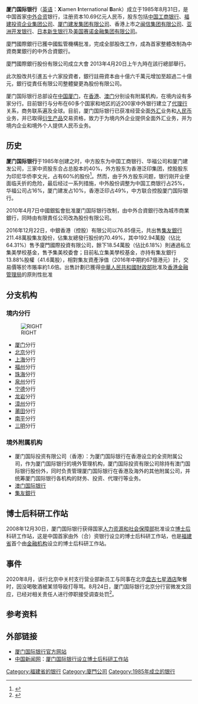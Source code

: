 {{Infobox_Company |
 company_name = 厦门国际银行|
 company_name_en = Xiamen International Bank|
 company_logo = [[File:Xiamen_Intl_Bank.jpg|280px]]|
 company_type = [[股份公司|股份公司]]|
 company_slogan = 经营智慧|
 foundation = 1985年8月31日|
 location = {{CHN}}[[福建省|福建省]][[厦门市|厦门市]]<br />[[鹭江道|鹭江道]]8-10号[[國際銀行大廈_(廈門)|国际银行大厦]]|
 industry = [[金融业|金融业]]|
 key_people = [[董事长|董事长]]：翁若同<br />[[总裁|总裁]]：吕耀明|
|revenue= ¥177.12億（[[CNY|CNY]]，2020年）|
|operating_income=
|profit = {{profit}}¥57.28億（[[CNY|CNY]]，2020年）|
|assets = 9501.46億[[人民币|人民币]]（2020年12月31日）|
|equity = 697.74億[[人民币|人民币]]（2020年12月31日）|
| capital = 92.47億[[人民币|人民币]]（2020年12月31日）|
 major_shareholder =<br />[[福建省投资开发集团有限责任公司|福建省投资开发集团有限责任公司]]（12.0464%）<br />[[闽信集团有限公司|闽信集团有限公司]]（8.8543%）<br />[[中国工商银行|中国工商银行]]（4.3348%）<br />[[福建投资企业集团公司|福建投资企业集团公司]]（4.1961%）<br />[[厦门建发集团有限公司|厦门建发集团有限公司]]（3.9014%）<br />[[珠海铧创投资管理有限公司|珠海铧创投资管理有限公司]]（3.2858%）<br />[[福建发展高速公路股份有限公司|福建发展高速公路股份有限公司]]（3.2195%）<br />[[廈門國貿控股|廈門國貿控股]]（3.0569%）<br />[[苏州苏高新科技产业发展有限公司|苏州苏高新科技产业发展有限公司]]（3.0495%）<br />[[華麗家族|華麗家族]]（2.9197%）|
|subsid=[[集友銀行|集友銀行]]64.31%<br>[[澳门国际银行|澳门国际银行]]49.04%|。
 homepage =[http://www.xib.com.cn]|
}}
'''厦门国际银行'''（[[英语|英语]]：'''X'''iamen '''I'''nternational '''B'''ank）成立于1985年8月31日，是中国首家[[中外合资|中外合资]]银行，注册资本10.69亿元人民币，股东包括[[中国工商银行|中国工商银行]]、[[福建投资企业集团公司|福建投资企业集团公司]]、[[厦门建发集团有限公司|厦门建发集团有限公司]]、香港上市之[[闽信集团有限公司|闽信集团有限公司]]、[[亚洲开发银行|亚洲开发银行]]、[[日本新生银行|日本新生银行]]及[[美国赛诺金融集团有限公司|美国赛诺金融集团有限公司]]。

廈門國際銀行已獲中國監管機構批准，完成全部股改工作，成為首家整體改制為中資商業銀行的中外合資銀行。

廈門國際銀行股份有限公司成立大會 2013年4月20日上午九時在該行總部舉行。

此次股改共引進五十六家投資者，銀行註冊資本由十億六千萬元增加至超過二十億元，銀行從責任有限公司整體變更為股份有限公司。

厦门国际银行总部设在[[中国|中国]][[厦门|厦门]]，在[[香港|香港]]、[[澳门|澳门]]分别设有附属机构，在境内设有多家分行。目前银行与分布在60多个国家和地区的近200家中外银行建立了[[代理行|代理行]]关系，商务联系遍及全球。目前，厦门国际银行已获准经营全面[[外汇|外汇]]业务和[[人民币|人民币]]业务，并已取得[[衍生产品|衍生产品]]交易资格，致力于为境内外企业提供全面外汇业务，并为境内企业和境外个人提供人民币业务。

==历史==
'''厦门国际银行'''于1985年创建之时，中方股东为中国工商银行、华福公司和厦门建发公司，三家中资股东合占总股本的40%，外方股东为香港泛印集团，控股股东为印尼华侨李文光，占有60%的股份<ref>{{Cite web |url=http://press.idoican.com.cn/detail/articles/2008102753748/ |title=股份制助厦门国际银行走出困境 |access-date=2009-12-17 |archive-url=https://web.archive.org/web/20110628191149/http://press.idoican.com.cn/detail/articles/2008102753748 |archive-date=2011-06-28 |dead-url=yes }}{{webarchive|url=https://web.archive.org/web/20110628191149/http://press.idoican.com.cn/detail/articles/2008102753748 |date=2011-06-28 }}</ref>。然而，由于外方股东问题，银行刚开业便面临夭折的危险，最后经过一系列措施，中外股份调整为中国工商银行占25%，华福公司占16%，厦门建发占10%，香港泛印占49%，中方联合控股厦门国际银行。

2010年4月7日中國銀監會批准厦门国际银行改制，由中外合資銀行改為城市商業銀行，同時由有限責任公司改為股份有限公司。

2016年12月22日，中銀香港（控股）有限公司以76.85億元，共出售[[集友銀行|集友銀行]]211.48萬股集友股份，佔集友總發行股份約70.49%，其中192.94萬股（佔比64.31%）售予廈門國際投資有限公司，餘下18.54萬股（佔比6.18%）則通過私立集美學校基金，售予集美校委會；目前私立集美學校基金，亦持有集友銀行13.88%股權（41.6萬股），相對集友資產淨值（2016年中期約67億港元）計，交易價等於市賬率約1.6倍。出售計劃已獲得[[中華人民共和國財政部|中華人民共和國財政部]]批准及[[香港金融管理局|香港金融管理局]]的原則性批准

==分支机构==
===境内分行===
[[File:Xiamen_International_Bank_Building.JPG|RIGHT]]

* [[厦门|厦门]]分行
* [[北京|北京]]分行
* [[上海|上海]]分行
* [[福州|福州]]分行
* [[珠海|珠海]]分行
* [[泉州|泉州]]分行
* [[宁德|宁德]]分行
* [[龙岩市|龙岩]]分行
* [[漳州|漳州]]分行
* [[莆田|莆田]]分行
* [[南平|南平]]分行
* [[三明|三明]]分行

===境外附属机构===
* 厦门国际投资有限公司（香港）：为厦门国际银行在香港设立的全资附属公司，作为厦门国际银行的境外管理机构，厦门国际投资有限公司除持有澳门国际银行股份外，同时负责管理厦门国际银行在香港及海外的其他附属公司，并统筹厦门国际银行各机构的财务、投资、代理行等业务。
* [[澳门国际银行|澳门国际银行]]
* [[集友銀行|集友銀行]]

==博士后科研工作站==

2008年12月30日，厦门国际银行获得国家[[人力资源和社会保障部|人力资源和社会保障部]]批准设立[[博士后|博士后]]科研工作站，这是中国首家由外（合）资银行设立的博士后科研工作站，也是[[福建省|福建省]]首个由[[金融机构|金融机构]]设立的博士后科研工作站。

==事件==
2020年8月，该行北京中关村支行营业部新员工与同事在北京[[盘古七星酒店|盘古七星酒店]]聚餐时，因没喝敬酒被某领导殴打辱骂。8月24日，厦门国际银行北京分行官微发文回应，已经对相关责任人进行停职接受调查处罚<ref>{{cite news |title=不喝敬酒被打耳光？ 厦门国际银行最新回应来了 |url=https://finance.sina.com.cn/stock/zqgd/2020-08-25/doc-iivhvpwy2845949.shtml |accessdate=2020-08-28 |work=券商中国 |date=2020-08-25 |archive-date=2020-08-27 |archive-url=https://web.archive.org/web/20200827192808/https://finance.sina.com.cn/stock/zqgd/2020-08-25/doc-iivhvpwy2845949.shtml |dead-url=no }}</ref>。

==参考资料==
<references />

==外部链接==
* [http://www.xib.com.cn/ 厦门国际银行官方网站] {{Wayback|url=http://www.xib.com.cn/ |date=20201130100925 }}
* [[中国新闻网|中国新闻网]]：[http://www.chinanews.com.cn/cj/kong/news/2008/12-31/1509379.shtml 厦门国际银行设立博士后科研工作站]

{{中华人民共和国城市商业银行}}
{{厦门|state=collapsed}}
[[Category:福建省的银行|Category:福建省的银行]]
[[Category:廈門公司|Category:廈門公司]]
[[Category:1985年成立的银行|Category:1985年成立的银行]]